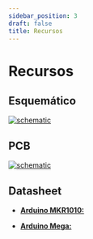 ```yaml
---
sidebar_position: 3
draft: false
title: Recursos
---
```


# Recursos

## Esquemático


[![schematic](/mod/m07/Schematic_M07.svg)](/mod/m07/Schematic_M07.svg)

## PCB
[![schematic](/mod/m07/PCB_PCB_M07.svg)](/mod/m07/PCB_PCB_M07.svg)
## Datasheet

- [**Arduino MKR1010:** ](https://store.arduino.cc/products/arduino-mkr-wifi-1010?srsltid=AfmBOopuqhPcnL_g6X13EPv-cAPoeowIli0jrNlBvyCXitpMoT2r5DgQ)

- [**Arduino Mega:**](https://store.arduino.cc/products/arduino-mega-2560-rev3?srsltid=AfmBOoqIGUiOGwnAjR_UJYbCID3wB8KRJDeBTUE0RIZ8ZkzfDN-yShzp)